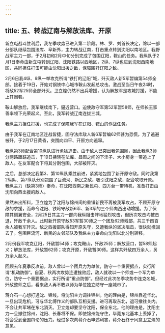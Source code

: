 ```yaml
---
---
---
```

title: 五、转战辽南与解放法库、开原
---




新立屯战斗胜利后，我冬季攻势已进入第二阶段。林、罗、刘首长决定，除以一部分部队继续包围法库、阜新外，主力转战辽南，打击重点转到沈阳以南地区。我野战军主力一部，于2月初和2月中旬分别完成了包围辽阳，鞍山的任务。我纵队于2月1日奉命由新立屯转到辽阳、沈阳铁路以西地区，2纵、7纵也进到沈阳西南地区，共同担任打击可能由沈阳出援之敌，保障围歼辽阳之敌。

2月6日我4纵、6纵一举攻克所谓“铁打的辽阳”城，歼灭敌人新5军暂编第54师全部。接着于19日，开始对钢铁中心城市鞍山发起总攻击。激战至当日午夜24时，将敌52军25师全部歼灭。卫立煌仍然不出兵增援，认为解放军是攻城打援，不能上其圈套。

鞍山解放后，我军继续南下，逼近营口。迫使敌守军第52军暂58师，在师长王家善率领下光荣起义。至此，我军转战辽南连拔三城。

我纵主力担任打援，也完成了保障我军在辽阳、鞍山的作战任务。

由于我军在辽南地区连战皆捷，固守法库敌人新6军暂编62师甚为恐慌，为了逃避被歼，于2月17日黄昏，突围向四平、开原方向逃窜。

我纵第3师配合第10纵队进行勇猛追击。由于敌人已突出我包围圈，因此我纵3师分两路跟踪追击，于19日拂晓在法库、昌图之间的下洼子、大小房身一带追上了敌人。在友军配合下将其分割包围，大部被歼灭。

之后，总部决定我第3、第10纵队乘胜前进，紧紧地包围了新开原守敌。同时我第2纵队、第7纵队分别包围了巨流河、新民之敌，吸引沈阳之敌，配合攻取开原。我纵主力（缺第3师）奉命，在沈阳西南之新民屯、四方台一带待机，准备打击由沈阳向西出援的敌人。

果然未出所料，卫立煌为了沈阳与锦州间的重镇新民不再被我军攻占，不顾开原守敌的求援，而命令沈阳、铁岭守敌新6军、新3军的三个师向西出动增援。为了保障其侧翼安全，2月25日其主力一部向我纵阻击阵地猛烈攻击，但历次攻击均被击退，歼敌千余人。此时新开原守敌53军暂30师之一个团及62师残部，共三千四百余人被我军歼灭。敌之西援部队得知开原失守，又遭我纵的坚决阻击，很快就撤回去了。包围巨流河、新民的友邻部队及我纵主力奉命向沈阳以北分别转移。

2月份我军攻克辽阳，歼敌暂54师；攻克鞍山，歼敌25师；解放营口，暂58师起义；解放法库，歼敌暂62师；攻克开原，歼敌暂30师。这样共歼敌四万余人，另万余人起义。

回顾去年夏季反攻前，敌人曾以一个团兵力为单位，防守一个重要据点，实行所谓“机动防御”。自夏、秋两次攻势连遭挫败后，敌人就改以一个师或一个军为单位，防守一个重要据点，实行所谓“重点防御”。但经过此次冬季攻势中连克名城，歼敌整师之后，看来敌人再不敢以师为单位独立防守一座城市了。

蒋介石一心想打通沈、锦线，将沈阳主力调往锦州。他的理由是，锦州靠近华北，一旦出现危机，可与华北傅作义的部队互相支援。进可再取东北，退可撤往关内。不会让共军堵在东北消灭。卫立煌却要坚守沈阳，保全东北。他的理由是，沈阳主力一旦撤往锦州，沈阳、长春将不保。即使锦州能守住，毕竟东北基本上丢掉了，将会受到全国舆论的压力。经过多次向蒋介石申述利害，蒋介石终于同意卫立煌的意见。